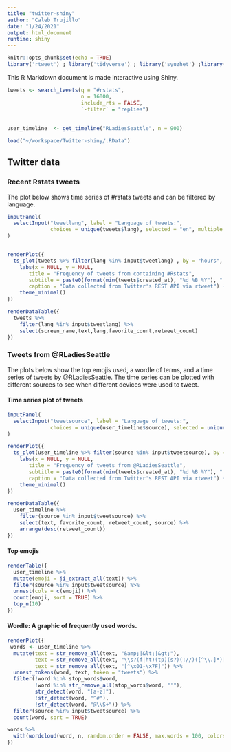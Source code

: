 ```yaml
---
title: "twitter-shiny"
author: "Caleb Trujillo"
date: "1/24/2021"
output: html_document
runtime: shiny
---
```


```r
knitr::opts_chunk$set(echo = TRUE)
library('rtweet') ; library('tidyverse') ; library('syuzhet') ;library('emo') ; library('wordcloud') ; library('DT') ; library('tidytext')
```

This R Markdown document is made interactive using Shiny. 


```r
tweets <- search_tweets(q = "#rstats", 
                        n = 16000,
                        include_rts = FALSE,
                        `-filter` = "replies")
         
                        
user_timeline  <- get_timeline("RLadiesSeattle", n = 900)

```

```r
load("~/workspace/Twitter-shiny/.RData")
```
## Twitter data {.tabset}

### Recent Rstats tweets

The plot below shows time series of #rstats tweets and can be filtered by language.

```r
inputPanel(
  selectInput("tweetlang", label = "Language of tweets:",
              choices = unique(tweets$lang), selected = "en", multiple = TRUE)
)


renderPlot({
  ts_plot(tweets %>% filter(lang %in% input$tweetlang) , by = "hours", col = "blue")  +
    labs(x = NULL, y = NULL,
       title = "Frequency of tweets from containing #Rstats",
       subtitle = paste0(format(min(tweets$created_at), "%d %B %Y"), " to ", format(max(tweets$created_at),"%d %B %Y")),
       caption = "Data collected from Twitter's REST API via rtweet") + 
    theme_minimal()
})

renderDataTable({
  tweets %>% 
    filter(lang %in% input$tweetlang) %>% 
    select(screen_name,text,lang,favorite_count,retweet_count)
})
```


### Tweets from @RLadiesSeattle

The plots below show the top emojis used, a wordle of terms, and a time series of tweets by @RLadiesSeattle. The time series can be plotted with different sources to see when different devices were used to tweet.

#### Time series plot of tweets

```r
inputPanel(
  selectInput("tweetsource", label = "Language of tweets:",
              choices = unique(user_timeline$source), selected = unique(user_timeline$source), multiple = TRUE)
)

renderPlot({
  ts_plot(user_timeline %>% filter(source %in% input$tweetsource), by = "months", col = "blue") +
    labs(x = NULL, y = NULL,
       title = "Frequency of tweets from @RLadiesSeattle",
       subtitle = paste0(format(min(tweets$created_at), "%d %B %Y"), " to ", format(max(tweets$created_at),"%d %B %Y")),
       caption = "Data collected from Twitter's REST API via rtweet") + 
    theme_minimal()
})

renderDataTable({
  user_timeline %>% 
    filter(source %in% input$tweetsource) %>% 
    select(text, favorite_count, retweet_count, source) %>%
    arrange(desc(retweet_count))
})

```

#### Top emojis

```r
renderTable({
  user_timeline %>%
  mutate(emoji = ji_extract_all(text)) %>%
  filter(source %in% input$tweetsource) %>%
  unnest(cols = c(emoji)) %>%
  count(emoji, sort = TRUE) %>%
  top_n(10)
})
```

#### Wordle: A graphic of frequently used words.

```r
renderPlot({
 words <- user_timeline %>%
  mutate(text = str_remove_all(text, "&amp;|&lt;|&gt;"),
         text = str_remove_all(text, "\\s?(f|ht)(tp)(s?)(://)([^\\.]*)[\\.|/](\\S*)"),
         text = str_remove_all(text, "[^\x01-\x7F]")) %>% 
  unnest_tokens(word, text, token = "tweets") %>%
  filter(!word %in% stop_words$word,
         !word %in% str_remove_all(stop_words$word, "'"),
         str_detect(word, "[a-z]"),
         !str_detect(word, "^#"),         
         !str_detect(word, "@\\S+")) %>%
  filter(source %in% input$tweetsource) %>%
  count(word, sort = TRUE)

words %>% 
  with(wordcloud(word, n, random.order = FALSE, max.words = 100, colors = "#F29545")) 
})
```
